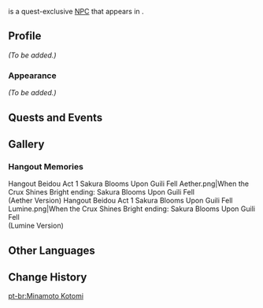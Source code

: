 {{Meta
<!-- REMOVE THIS TEMPLATE AFTER ADDING MISSING INFO -->
|missing_NPC_profile  = yes
}}
{{Character Infobox
|type             = Quest NPC
|image            = NPC Minamoto Kotomi.png
|region           = Liyue
|region2          = Inazuma
|location         = Liyue
}}
{{Lang|'''Minamoto Kotomi'''|ja=源琴美|ja_rm=Minamoto Kotomi}} is a quest-exclusive [[NPC]] that appears in {{Quest|When the Crux Shines Bright}}.
<!--
==Location==
<gallery>
NPC Location Minamoto Kotomi.png|Minamoto Kotomi's location
NPC Location Minamoto Kotomi Context.png|Additional context
</gallery>
-->
==Profile==
<!-- detailed story/lore information goes here -->
''(To be added.)''

===Appearance===
''(To be added.)''

==Quests and Events==
{{Quests and Events}}

==Gallery==
===Hangout Memories===
<gallery>
Hangout Beidou Act 1 Sakura Blooms Upon Guili Fell Aether.png|When the Crux Shines Bright ending: Sakura Blooms Upon Guili Fell<br>(Aether Version)
Hangout Beidou Act 1 Sakura Blooms Upon Guili Fell Lumine.png|When the Crux Shines Bright ending: Sakura Blooms Upon Guili Fell<br>(Lumine Version)
</gallery>

==Other Languages==
{{Other Languages
|default_hidden = 1
|en      = Minamoto Kotomi
|zhs     = 源琴美
|zhs_rm  = Yuán Qínměi
|zht     = 源琴美
|zht_rm  = Yuán Qínměi
|ja      = 源琴美
|ja_rm   = Minamoto Kotomi
|ko      = 미나모토 코토미
|es      = Minamoto Kotomi
|fr      = Minamoto Kotomi
|ru      = Минамото Котоми
|th      = Minamoto Kotomi
|vi      = Minamoto Kotomi
|de      = Minamoto Kotomi
|id      = Minamoto Kotomi
|pt      = Minamoto Kotomi
|tr      = Minamoto Kotomi
|it      = Minamoto Kotomi
}}

==Change History==
{{Change History|2.3}}
<!--
==References==
{{Reflist}}-->

[[pt-br:Minamoto Kotomi]]